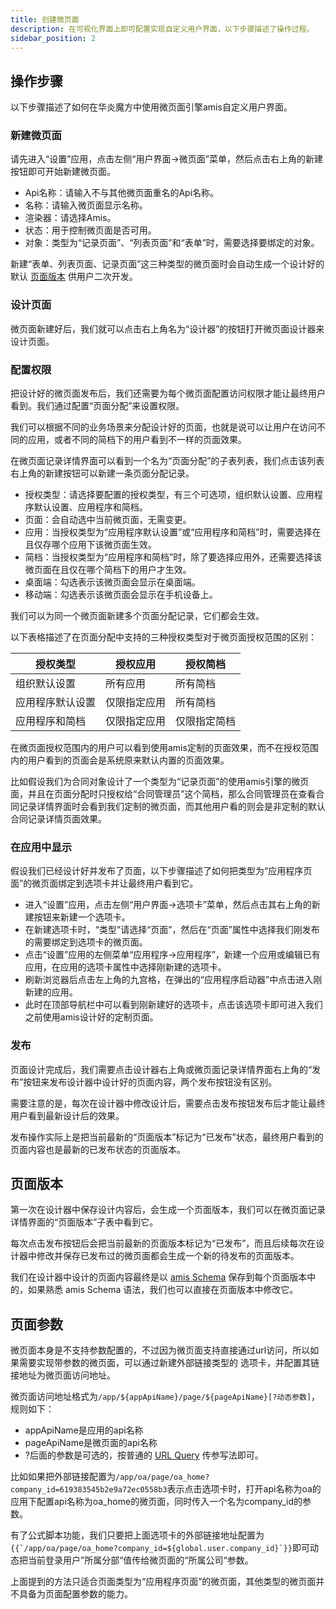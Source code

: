 ```yaml
---
title: 创建微页面
description: 在可视化界面上即可配置实现自定义用户界面，以下步骤描述了操作过程。
sidebar_position: 2
---
```


## 操作步骤

以下步骤描述了如何在华炎魔方中使用微页面引擎amis自定义用户界面。

### 新建微页面

请先进入“设置”应用，点击左侧“用户界面->微页面”菜单，然后点击右上角的新建按钮即可开始新建微页面。

- Api名称：请输入不与其他微页面重名的Api名称。
- 名称：请输入微页面显示名称。 
- 渲染器：请选择Amis。
- 状态：用于控制微页面是否可用。
- 对象：类型为“记录页面”、“列表页面”和“表单”时，需要选择要绑定的对象。

新建“表单、列表页面、记录页面”这三种类型的微页面时会自动生成一个设计好的默认 [页面版本](#页面版本) 供用户二次开发。

### 设计页面

微页面新建好后，我们就可以点击右上角名为“设计器”的按钮打开微页面设计器来设计页面。

### 配置权限

把设计好的微页面发布后，我们还需要为每个微页面配置访问权限才能让最终用户看到。我们通过配置“页面分配”来设置权限。

我们可以根据不同的业务场景来分配设计好的页面，也就是说可以让用户在访问不同的应用，或者不同的简档下的用户看到不一样的页面效果。

在微页面记录详情界面可以看到一个名为“页面分配”的子表列表，我们点击该列表右上角的新建按钮可以新建一条页面分配记录。

- 授权类型：请选择要配置的授权类型，有三个可选项，组织默认设置、应用程序默认设置、应用程序和简档。
- 页面：会自动选中当前微页面，无需变更。
- 应用：当授权类型为“应用程序默认设置”或“应用程序和简档”时，需要选择在且仅存哪个应用下该微页面生效。
- 简档：当授权类型为“应用程序和简档”时，除了要选择应用外，还需要选择该微页面在且仅在哪个简档下的用户才生效。
- 桌面端：勾选表示该微页面会显示在桌面端。
- 移动端：勾选表示该微页面会显示在手机设备上。

我们可以为同一个微页面新建多个页面分配记录，它们都会生效。

以下表格描述了在页面分配中支持的三种授权类型对于微页面授权范围的区别：

| 授权类型 | 授权应用 | 授权简档 |
|----|----|----|
| 组织默认设置 | 所有应用 | 所有简档 |
| 应用程序默认设置 | 仅限指定应用 | 所有简档 |
| 应用程序和简档 | 仅限指定应用 | 仅限指定简档 |

在微页面授权范围内的用户可以看到使用amis定制的页面效果，而不在授权范围内的用户看到的页面会是系统原来默认内置的页面效果。

比如假设我们为合同对象设计了一个类型为“记录页面”的使用amis引擎的微页面，并且在页面分配时只授权给“合同管理员”这个简档，那么合同管理员在查看合同记录详情界面时会看到我们定制的微页面，而其他用户看的则会是非定制的默认合同记录详情页面效果。

### 在应用中显示

假设我们已经设计好并发布了页面，以下步骤描述了如何把类型为“应用程序页面”的微页面绑定到选项卡并让最终用户看到它。
- 进入“设置”应用，点击左侧“用户界面->选项卡”菜单，然后点击其右上角的新建按钮来新建一个选项卡。
- 在新建选项卡时，“类型”请选择“页面”，然后在“页面”属性中选择我们刚发布的需要绑定到选项卡的微页面。
- 点击“设置”应用的左侧菜单“应用程序->应用程序”，新建一个应用或编辑已有应用，在应用的选项卡属性中选择刚新建的选项卡。
- 刷新浏览器后点击左上角的九宫格，在弹出的“应用程序启动器”中点击进入刚新建的应用。
- 此时在顶部导航栏中可以看到刚新建好的选项卡，点击该选项卡即可进入我们之前使用amis设计好的定制页面。

### 发布

页面设计完成后，我们需要点击设计器右上角或微页面记录详情界面右上角的“发布”按钮来发布设计器中设计好的页面内容，两个发布按钮没有区别。

需要注意的是，每次在设计器中修改设计后，需要点击发布按钮发布后才能让最终用户看到最新设计后的效果。

发布操作实际上是把当前最新的“页面版本”标记为“已发布”状态，最终用户看到的页面内容也是最新的已发布状态的页面版本。

## 页面版本

第一次在设计器中保存设计内容后，会生成一个页面版本，我们可以在微页面记录详情界面的“页面版本”子表中看到它。

每次点击发布按钮后会把当前最新的页面版本标记为“已发布”，而且后续每次在设计器中修改并保存已发布过的微页面都会生成一个新的待发布的页面版本。

我们在设计器中设计的页面内容最终是以 [amis Schema](https://aisuda.bce.baidu.com/amis/zh-CN/docs/types/schemanode) 保存到每个页面版本中的，如果熟悉 amis Schema 语法，我们也可以直接在页面版本中修改它。

## 页面参数

微页面本身是不支持参数配置的，不过因为微页面支持直接通过url访问，所以如果需要实现带参数的微页面，可以通过新建外部链接类型的 选项卡，并配置其链接地址为微页面访问地址。

微页面访问地址格式为`/app/${appApiName}/page/${pageApiName}[?动态参数]`，规则如下：

- appApiName是应用的api名称
- pageApiName是微页面的api名称
- ?后面的参数是可选的，按普通的 [URL Query](https://en.wikipedia.org/wiki/Query_string) 传参写法即可。

比如如果把外部链接配置为`/app/oa/page/oa_home?company_id=619383545b2e9a72ec0558b3`表示点击选项卡时，打开api名称为oa的应用下配置api名称为oa_home的微页面，同时传入一个名为company_id的参数。

有了公式脚本功能，我们只要把上面选项卡的外部链接地址配置为`` {{`/app/oa/page/oa_home?company_id=${global.user.company_id}`}} ``即可动态把当前登录用户”所属分部“值传给微页面的“所属公司“参数。

上面提到的方法只适合页面类型为“应用程序页面”的微页面，其他类型的微页面并不具备为页面配置参数的能力。
